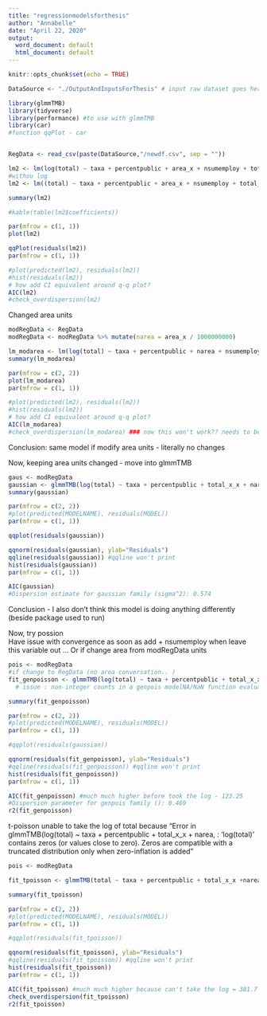 ```yaml
---
title: "regressionmodelsforthesis"
author: "Annabelle"
date: "April 22, 2020"
output:
  word_document: default
  html_document: default
---
```


```r
knitr::opts_chunk$set(echo = TRUE)

DataSource <- "./OutputAndInputsForThesis" # input raw dataset goes here

library(glmmTMB)
library(tidyverse)
library(performance) #to use with glmmTMB
library(car)
#function qqPlot - car


RegData <- read_csv(paste(DataSource,"/newdf.csv", sep = ""))
```

```r
lm2 <- lm(log(total) ~ taxa + percentpublic + area_x + nsumemploy + total_x_x, data=RegData)
#withou log 
lm2 <- lm((total) ~ taxa + percentpublic + area_x + nsumemploy + total_x_x, data=RegData)

summary(lm2)

#kable(table(lm2$coefficients))

par(mfrow = c(1, 1))
plot(lm2)

qqPlot(residuals(lm2))
par(mfrow = c(1, 1))

#plot(predicted(lm2), residuals(lm2))
#hist(residuals(lm2))
# how add CI equivalent around q-q plot? 
AIC(lm2)
#check_overdispersion(lm2)
```


Changed area units
```r
modRegData <- RegData
modRegData <- modRegData %>% mutate(narea = area_x / 1000000000)

lm_modarea <- lm(log(total) ~ taxa + percentpublic + narea + nsumemploy + total_x_x, data=modRegData)
summary(lm_modarea)

par(mfrow = c(2, 2))
plot(lm_modarea)
par(mfrow = c(1, 1))

#plot(predicted(lm2), residuals(lm2))
#hist(residuals(lm2))
# how add CI equivalent around q-q plot? 
AIC(lm_modarea)
#check_overdispersion(lm_modarea) ### now this won't work?? needs to be for poisson family 
```

Conclusion: same model if modify area units - literally no changes

Now, keeping area units changed - move into glmmTMB 
```r
gaus <- modRegData
gaussian <- glmmTMB(log(total) ~ taxa + percentpublic + total_x_x + narea + nsumemploy, data=gaus, family=gaussian())
summary(gaussian)

par(mfrow = c(2, 2))
#plot(predicted(MODELNAME), residuals(MODEL))
par(mfrow = c(1, 1))

qqplot(residuals(gaussian))

qqnorm(residuals(gaussian), ylab="Residuals")
qqline(residuals(gaussian)) #qqline won't print
hist(residuals(gaussian))
par(mfrow = c(1, 1))

AIC(gaussian)
#Dispersion estimate for gaussian family (sigma^2): 0.574 

```

Conclusion - I also don't think this model is doing anything differently (beside package used to run)


Now, try possion  
Have issue with convergence as soon as add + nsumemploy when leave this variable out ...
Or if change area from modRegData units

```r
pois <- modRegData
#if change to RegData (no area conversation.. )
fit_genpoisson <- glmmTMB(log(total) ~ taxa + percentpublic + total_x_x + narea, data=pois, family=genpois(link = "log"))
  # issue : non-integer counts in a genpois modelNA/NaN function evaluation 

summary(fit_genpoisson)

par(mfrow = c(2, 2))
#plot(predicted(MODELNAME), residuals(MODEL))
par(mfrow = c(1, 1))

#qqplot(residuals(gaussian))

qqnorm(residuals(fit_genpoisson), ylab="Residuals")
#qqline(residuals(fit_genpoisson)) #qqline won't print
hist(residuals(fit_genpoisson))
par(mfrow = c(1, 1))

AIC(fit_genpoisson) #much much higher before took the log - 123.25
#Dispersion parameter for genpois family (): 0.469 
r2(fit_genpoisson)
```



t-poisson 
unable to take the log of total because "Error in glmmTMB(log(total) ~ taxa + percentpublic + total_x_x + narea,  : 
  'log(total)' contains zeros (or values close to zero). Zeros are compatible with a truncated distribution only when zero-inflation is added"
```r
pois <- modRegData

fit_tpoisson <- glmmTMB(total ~ taxa + percentpublic + total_x_x +narea, data=pois, family=truncated_poisson(link = "log"))

summary(fit_tpoisson)

par(mfrow = c(2, 2))
#plot(predicted(MODELNAME), residuals(MODEL))
par(mfrow = c(1, 1))

#qqplot(residuals(fit_tpoisson))

qqnorm(residuals(fit_tpoisson), ylab="Residuals")
#qqline(residuals(fit_tpoisson)) #qqline won't print
hist(residuals(fit_tpoisson))
par(mfrow = c(1, 1))

AIC(fit_tpoisson) #much much higher because can't take the log = 381.7  
check_overdispersion(fit_tpoisson)
r2(fit_tpoisson)
```






